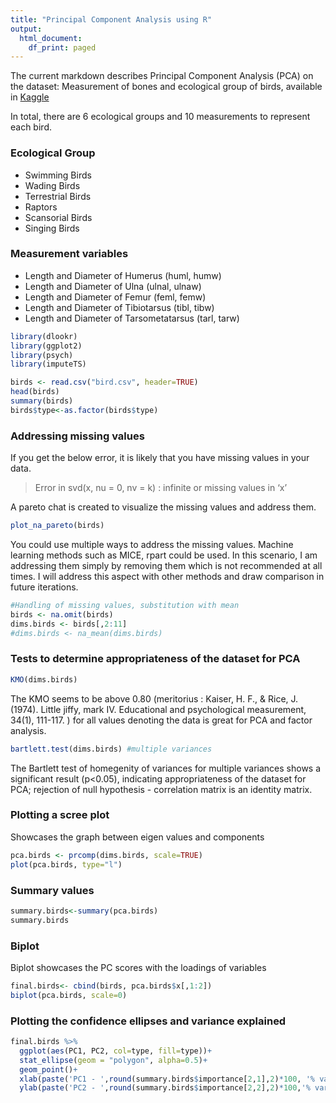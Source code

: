 ```yaml
---
title: "Principal Component Analysis using R"
output:
  html_document:
    df_print: paged
---
```


The current markdown describes Principal Component Analysis (PCA) on the dataset: Measurement of bones and ecological group of birds, available in [Kaggle](https://www.kaggle.com/zhangjuefei/birds-bones-and-living-habits)

In total, there are 6 ecological groups and 10 measurements to represent each bird.

### Ecological Group
* Swimming Birds
* Wading Birds
* Terrestrial Birds
* Raptors
* Scansorial Birds
* Singing Birds


### Measurement variables
* Length and Diameter of Humerus (huml, humw)
* Length and Diameter of Ulna (ulnal, ulnaw)
* Length and Diameter of Femur (feml, femw)
* Length and Diameter of Tibiotarsus (tibl, tibw)
* Length and Diameter of Tarsometatarsus (tarl, tarw)
        

```r
library(dlookr)
library(ggplot2)
library(psych)
library(imputeTS)
```


```r
birds <- read.csv("bird.csv", header=TRUE)
head(birds)
summary(birds)
birds$type<-as.factor(birds$type)
```
### Addressing missing values 

If you get the below error, it is likely that you have missing values in your data. 

> Error in svd(x, nu = 0, nv = k) : infinite or missing values in 'x'

A pareto chat is created to visualize the missing values and address them.

```r
plot_na_pareto(birds)
```

You could use multiple ways to address the missing values. Machine learning methods such as MICE, rpart could be used. In this scenario, I am addressing them simply by removing them which is not recommended at all times. I will address this aspect with other methods and draw comparison in future iterations.
```r
#Handling of missing values, substitution with mean
birds <- na.omit(birds)
dims.birds <- birds[,2:11]
#dims.birds <- na_mean(dims.birds)
```

### Tests to determine appropriateness of the dataset for PCA

```r
KMO(dims.birds)
```

The KMO seems to be above 0.80 (meritorius : Kaiser, H. F., & Rice, J. (1974). Little jiffy, mark IV. Educational and psychological measurement, 34(1), 111-117. ) for all values denoting the data is great for PCA and factor analysis. 

```r
bartlett.test(dims.birds) #multiple variances
```
The Bartlett test of homegenity of variances for multiple variances shows a significant result (p<0.05), indicating appropriateness of the dataset for PCA; rejection of null hypothesis - correlation matrix is an identity matrix. 

### Plotting a scree plot

Showcases the graph between eigen values and components
```r
pca.birds <- prcomp(dims.birds, scale=TRUE)
plot(pca.birds, type="l")

```


### Summary values
```r
summary.birds<-summary(pca.birds)
summary.birds

```

### Biplot

Biplot showcases the PC scores with the loadings of variables

```r
final.birds<- cbind(birds, pca.birds$x[,1:2])
biplot(pca.birds, scale=0)
```

### Plotting the confidence ellipses and variance explained

```r
final.birds %>%
  ggplot(aes(PC1, PC2, col=type, fill=type))+
  stat_ellipse(geom = "polygon", alpha=0.5)+
  geom_point()+
  xlab(paste('PC1 - ',round(summary.birds$importance[2,1],2)*100, '% variance explained'))+
  ylab(paste('PC2 - ',round(summary.birds$importance[2,2],2)*100,'% variance explained'))
```


